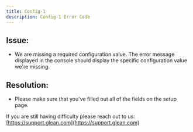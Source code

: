 ```yaml
---
title: Config-1
description: Config-1 Error Code
---
```


## Issue:

- We are missing a required configuration value. The error message displayed in the console should display the specific configuration value we're missing.

## Resolution:

- Please make sure that you've filled out all of the fields on the setup page.

If you are still having difficulty please reach out to us: [https://support.glean.com](https://support.glean.com)
